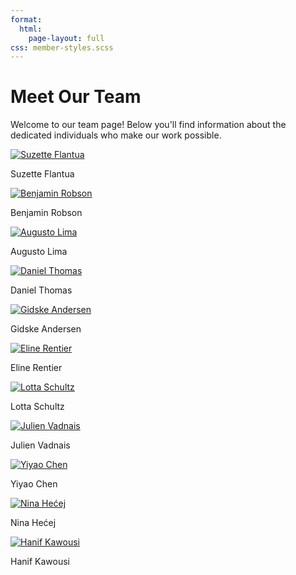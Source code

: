 ```yaml
---
format:
  html:
    page-layout: full
css: member-styles.scss 
---
```


```{=html}
<div class="page-header">
    <p><h1>Meet Our Team</h1></p>
    <p>Welcome to our team page! Below you'll find information about the dedicated individuals who make our work possible.</p>
</div>

<div class="members-background-box">
  <div class="members-container">
    <div class="member-circle">
      <a href="suzette.qmd">
        <img src="img/suzette.jpg" alt="Suzette Flantua" class="member-image">
      </a>
      <p>Suzette Flantua</p>
    </div>

    <div class="member-circle">
      <a href="benjamin.qmd">
        <img src="img/benjamin.jpg" alt="Benjamin Robson" class="member-image">
      </a>
      <p>Benjamin Robson</p>
    </div>

    <div class="member-circle">
      <a href="augusto.qmd">
        <img src="img/augusto.jpeg" alt="Augusto Lima" class="member-image">
      </a>
      <p>Augusto Lima</p>
    </div>

    <div class="member-circle">
      <a href="daniel.qmd">
        <img src="img/daniel.png" alt="Daniel Thomas" class="member-image">
      </a>
      <p>Daniel Thomas</p>
    </div>

    <div class="member-circle">
      <a href="gidske.qmd">
        <img src="img/gidske.jpg" alt="Gidske Andersen" class="member-image">
      </a>
      <p>Gidske Andersen</p>
    </div>

    <div class="member-circle">
      <a href="eline.qmd">
        <img src="img/eline.jpg" alt="Eline Rentier" class="member-image">
      </a>
      <p>Eline Rentier</p>
    </div>  
  
    <div class="member-circle">
      <a href="lotta.qmd">
        <img src="img/lotta.jpg" alt="Lotta Schultz" class="member-image">
      </a>
      <p>Lotta Schultz</p>
    </div> 

    <div class="member-circle">
      <a href="julien.qmd">
        <img src="img/julien.jpg" alt="Julien Vadnais" class="member-image">
      </a>
      <p>Julien Vadnais</p>
    </div>

    <div class="member-circle">
      <a href="yiyao.qmd">
        <img src="img/yiyao.jpg" alt="Yiyao Chen" class="member-image">
      </a>
      <p>Yiyao Chen</p>
    </div>

    <div class="member-circle">
      <a href="nina.qmd">
        <img src="img/nina.jpg" alt="Nina Hećej" class="member-image">
      </a>
      <p>Nina Hećej</p>
    </div>

    <div class="member-circle">
      <a href="hanif.qmd">
        <img src="img/hanif.jpeg" alt="Hanif Kawousi" class="member-image">
      </a>
      <p>Hanif Kawousi</p>
    </div>
  </div>
</div>
```